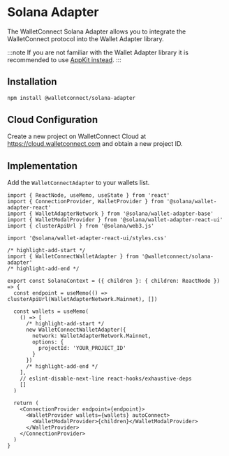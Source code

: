 
# Solana Adapter

The WalletConnect Solana Adapter allows you to integrate the WalletConnect protocol into the Wallet Adapter library.

:::note
If you are not familiar with the Wallet Adapter library it is recommended to use [AppKit instead](../../appkit//overview.mdx).
:::

## Installation

```bash npm2yarn
npm install @walletconnect/solana-adapter
```

## Cloud Configuration

Create a new project on WalletConnect Cloud at https://cloud.walletconnect.com and obtain a new project ID.

<CloudBanner />

## Implementation

Add the `WalletConnectAdapter` to your wallets list.

```tsx
import { ReactNode, useMemo, useState } from 'react'
import { ConnectionProvider, WalletProvider } from '@solana/wallet-adapter-react'
import { WalletAdapterNetwork } from '@solana/wallet-adapter-base'
import { WalletModalProvider } from '@solana/wallet-adapter-react-ui'
import { clusterApiUrl } from '@solana/web3.js'

import '@solana/wallet-adapter-react-ui/styles.css'

/* highlight-add-start */
import { WalletConnectWalletAdapter } from '@walletconnect/solana-adapter'
/* highlight-add-end */

export const SolanaContext = ({ children }: { children: ReactNode }) => {
  const endpoint = useMemo(() => clusterApiUrl(WalletAdapterNetwork.Mainnet), [])

  const wallets = useMemo(
    () => [
      /* highlight-add-start */
      new WalletConnectWalletAdapter({
        network: WalletAdapterNetwork.Mainnet,
        options: {
          projectId: 'YOUR_PROJECT_ID'
        }
      })
      /* highlight-add-end */
    ],
    // eslint-disable-next-line react-hooks/exhaustive-deps
    []
  )

  return (
    <ConnectionProvider endpoint={endpoint}>
      <WalletProvider wallets={wallets} autoConnect>
        <WalletModalProvider>{children}</WalletModalProvider>
      </WalletProvider>
    </ConnectionProvider>
  )
}
```
